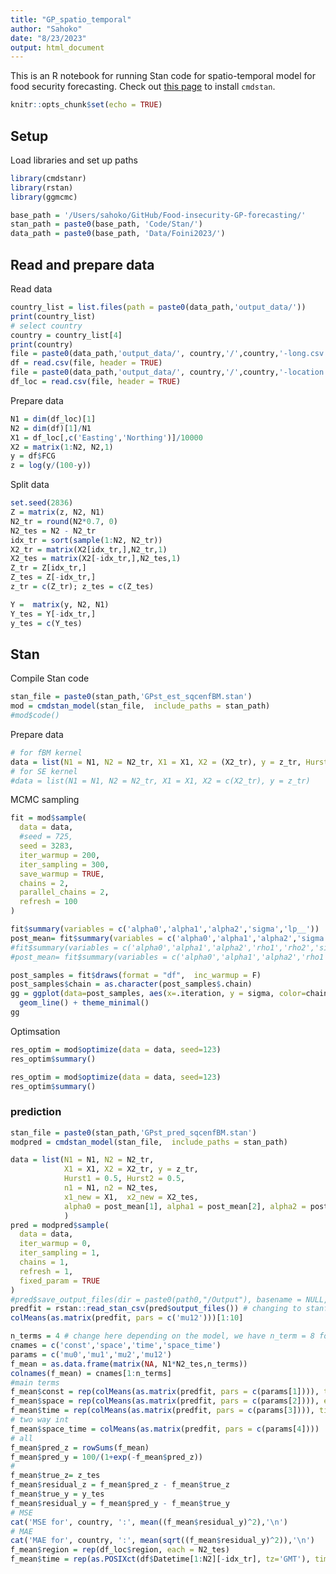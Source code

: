 ```yaml
---
title: "GP_spatio_temporal"
author: "Sahoko"
date: "8/23/2023"
output: html_document
---
```

This is an R notebook for running Stan code for spatio-temporal model for food security forecasting. Check out [this page](https://mc-stan.org/cmdstanr/) to install `cmdstan`.
```r
knitr::opts_chunk$set(echo = TRUE)
```
## Setup
Load libraries and set up paths
```r
library(cmdstanr)
library(rstan)
library(ggmcmc)
```

```r
base_path = '/Users/sahoko/GitHub/Food-insecurity-GP-forecasting/'
stan_path = paste0(base_path, 'Code/Stan/')
data_path = paste0(base_path, 'Data/Foini2023/')
```
## Read and prepare data
Read data
```r
country_list = list.files(path = paste0(data_path,'output_data/'))
print(country_list)
# select country
country = country_list[4]
print(country)
file = paste0(data_path,'output_data/', country,'/',country,'-long.csv')
df = read.csv(file, header = TRUE)
file = paste0(data_path,'output_data/', country,'/',country,'-location.csv')
df_loc = read.csv(file, header = TRUE)
```
Prepare data
```r
N1 = dim(df_loc)[1]
N2 = dim(df)[1]/N1
X1 = df_loc[,c('Easting','Northing')]/10000
X2 = matrix(1:N2, N2,1)
y = df$FCG
z = log(y/(100-y))
```
Split data
```r
set.seed(2836)
Z = matrix(z, N2, N1)
N2_tr = round(N2*0.7, 0)
N2_tes = N2 - N2_tr
idx_tr = sort(sample(1:N2, N2_tr))
X2_tr = matrix(X2[idx_tr,],N2_tr,1)
X2_tes = matrix(X2[-idx_tr,],N2_tes,1)
Z_tr = Z[idx_tr,]
Z_tes = Z[-idx_tr,]
z_tr = c(Z_tr); z_tes = c(Z_tes)
```

```r
Y =  matrix(y, N2, N1)
Y_tes = Y[-idx_tr,]
y_tes = c(Y_tes)
```

## Stan 
Compile Stan code
```r
stan_file = paste0(stan_path,'GPst_est_sqcenfBM.stan')
mod = cmdstan_model(stan_file,  include_paths = stan_path)
#mod$code()
```
Prepare data
```r
# for fBM kernel
data = list(N1 = N1, N2 = N2_tr, X1 = X1, X2 = (X2_tr), y = z_tr, Hurst1 = 0.5, Hurst2 = 0.5)
# for SE kernel
#data = list(N1 = N1, N2 = N2_tr, X1 = X1, X2 = c(X2_tr), y = z_tr)
```
MCMC sampling
```r
fit = mod$sample(
  data = data, 
  #seed = 725, 
  seed = 3283,
  iter_warmup = 200,
  iter_sampling = 300,
  save_warmup = TRUE,
  chains = 2, 
  parallel_chains = 2,
  refresh = 100
)
```

```r
fit$summary(variables = c('alpha0','alpha1','alpha2','sigma','lp__'))
post_mean= fit$summary(variables = c('alpha0','alpha1','alpha2','sigma'))$mean
#fit$summary(variables = c('alpha0','alpha1','alpha2','rho1','rho2','sigma','lp__'))
#post_mean= fit$summary(variables = c('alpha0','alpha1','alpha2','rho1','rho2','sigma'))$mean
```

```r
post_samples = fit$draws(format = "df",  inc_warmup = F)
post_samples$chain = as.character(post_samples$.chain)
gg = ggplot(data=post_samples, aes(x=.iteration, y = sigma, color=chain))+
  geom_line() + theme_minimal() 
gg
```

Optimsation
```r
res_optim = mod$optimize(data = data, seed=123)
res_optim$summary()
```
```r
res_optim = mod$optimize(data = data, seed=123)
res_optim$summary()
```

### prediction
```r
stan_file = paste0(stan_path,'GPst_pred_sqcenfBM.stan')
modpred = cmdstan_model(stan_file,  include_paths = stan_path)
```

```r
data = list(N1 = N1, N2 = N2_tr,
            X1 = X1, X2 = X2_tr, y = z_tr, 
            Hurst1 = 0.5, Hurst2 = 0.5,
            n1 = N1, n2 = N2_tes, 
            x1_new = X1,  x2_new = X2_tes,
            alpha0 = post_mean[1], alpha1 = post_mean[2], alpha2 = post_mean[3], sigma = post_mean[4]
            )
pred = modpred$sample(
  data = data, 
  iter_warmup = 0,
  iter_sampling = 1,
  chains = 1, 
  refresh = 1,
  fixed_param = TRUE
)
#pred$save_output_files(dir = paste0(path0,"/Output"), basename = NULL, timestamp = TRUE, random = TRUE)
predfit = rstan::read_stan_csv(pred$output_files()) # changing to stanfit object 
colMeans(as.matrix(predfit, pars = c('mu12')))[1:10]

```

```r
n_terms = 4 # change here depending on the model, we have n_term = 8 for saturated model
cnames = c('const','space','time','space_time')
params = c('mu0','mu1','mu2','mu12')
f_mean = as.data.frame(matrix(NA, N1*N2_tes,n_terms))
colnames(f_mean) = cnames[1:n_terms]
#main terms
f_mean$const = rep(colMeans(as.matrix(predfit, pars = c(params[1]))), times=(N1*N2_tes))
f_mean$space = rep(colMeans(as.matrix(predfit, pars = c(params[2]))), each=N2_tes)
f_mean$time = rep(colMeans(as.matrix(predfit, pars = c(params[3]))), times=N1)
# two way int
f_mean$space_time = colMeans(as.matrix(predfit, pars = c(params[4])))
# all
f_mean$pred_z = rowSums(f_mean)
f_mean$pred_y = 100/(1+exp(-f_mean$pred_z))
#
f_mean$true_z= z_tes
f_mean$residual_z = f_mean$pred_z - f_mean$true_z
f_mean$true_y = y_tes
f_mean$residual_y = f_mean$pred_y - f_mean$true_y
# MSE
cat('MSE for', country, ':', mean((f_mean$residual_y)^2),'\n')
# MAE
cat('MAE for', country, ':', mean(sqrt((f_mean$residual_y)^2)),'\n')
f_mean$region = rep(df_loc$region, each = N2_tes)
f_mean$time = rep(as.POSIXct(df$Datetime[1:N2][-idx_tr], tz='GMT'), times=N1)
```

